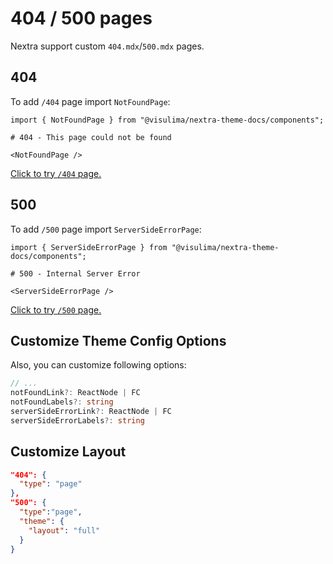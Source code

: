 # 404 / 500 pages

Nextra support custom `404.mdx`/`500.mdx` pages.

## 404

To add `/404` page import `NotFoundPage`:

```mdx filename="pages/404.mdx"
import { NotFoundPage } from "@visulima/nextra-theme-docs/components";

# 404 - This page could not be found

<NotFoundPage />
```

[Click to try `/404` page.](/this-page-not-exist-trust-me)

## 500

To add `/500` page import `ServerSideErrorPage`:

```mdx filename="pages/500.mdx"
import { ServerSideErrorPage } from "@visulima/nextra-theme-docs/components";

# 500 - Internal Server Error

<ServerSideErrorPage />
```

[Click to try `/500` page.](/500)

## Customize Theme Config Options

Also, you can customize following options:

```ts
// ...
notFoundLink?: ReactNode | FC
notFoundLabels?: string
serverSideErrorLink?: ReactNode | FC
serverSideErrorLabels?: string
```

## Customize Layout

```json filename="meta.json"
"404": {
  "type": "page"
},
"500": {
  "type":"page",
  "theme": {
    "layout": "full"
  }
}
```

